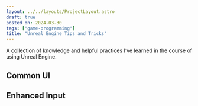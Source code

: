 ```yaml
---
layout: ../../layouts/ProjectLayout.astro
draft: true
posted_on: 2024-03-30
tags: ["game-programming"]
title: "Unreal Engine Tips and Tricks"
---
```


A collection of knowledge and helpful practices I’ve learned in the course of using Unreal Engine.

## Common UI

## Enhanced Input
